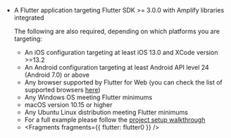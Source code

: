 
- A Flutter application targeting Flutter SDK >= 3.0.0 with Amplify libraries integrated

  The following are also required, depending on which platforms you are targeting:

  - An iOS configuration targeting at least iOS 13.0 and XCode version >=13.2
  - An Android configuration targeting at least Android API level 24 (Android 7.0) or above
  - Any browser supported by Flutter for Web (you can check the list of supported browsers [here](https://docs.flutter.dev/development/platform-integration/web/faq#which-web-browsers-are-supported-by-flutter))
  - Any Windows OS meeting Flutter minimums
  - macOS version 10.15 or higher
  - Any Ubuntu Linux distribution meeting Flutter minimums
  - For a full example please follow the [project setup walkthrough](/lib/project-setup/create-application)
  - <Fragments fragments={{ flutter: flutter0 }} />
